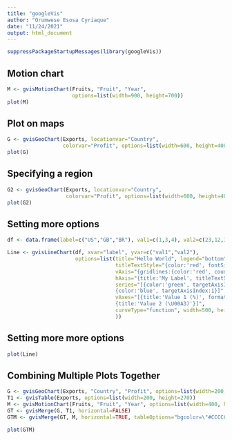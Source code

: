 ```yaml
---
title: "googleVis"
author: "Orumwese Esosa Cyriaque"
date: "11/24/2021"
output: html_document
---
```



```r
suppressPackageStartupMessages(library(googleVis))
```
## Motion chart
```r
M <- gvisMotionChart(Fruits, "Fruit", "Year",
                     options=list(width=900, height=700))
plot(M)
```


## Plot on maps
```r
G <- gvisGeoChart(Exports, locationvar="Country",
                  colorvar="Profit", options=list(width=600, height=400))
plot(G)
```

## Specifying a region
```r
G2 <- gvisGeoChart(Exports, locationvar="Country",
                   colorvar="Profit", options=list(width=600, height=400, region="150"))
plot(G2)
```

## Setting more options
```r
df <- data.frame(label=c("US","GB","BR"), val1=c(1,3,4), val2=c(23,12,32))

Line <- gvisLineChart(df, xvar="label", yvar=c("val1","val2"),
                      options=list(title="Hello World", legend="bottom",
                                   titleTextStyle="{color:'red', fontSize:18}",
                                   vAxis="{gridlines:{color:'red', count:3}}",
                                   hAxis="{title:'My Label', titleTextStyle:{color:'blue'}}",
                                   series="[{color:'green', targetAxisIndex:0},
                                   {color:'blue', targetAxisIndex:1}]",
                                   vAxes="[{title:'Value 1 (%)', format:'##,######%'},
                                   {title:'Value 2 (\U00A3)'}]",
                                   curveType="function", width=500, height=300
                                   ))
```

## Setting more more options
```r
plot(Line)
```

## Combining Multiple Plots Together

```r
G <- gvisGeoChart(Exports, "Country", "Profit", options=list(width=200, height=100))
T1 <- gvisTable(Exports, options=list(width=200, height=270))
M <- gvisMotionChart(Fruits, "Fruit", "Year", options=list(width=400, height=370))
GT <- gvisMerge(G, T1, horizontal=FALSE)
GTM <- gvisMerge(GT, M, horizontal=TRUE, tableOptions="bgcolor=\"#CCCCCC\" cellspacing=10")

plot(GTM)

```

